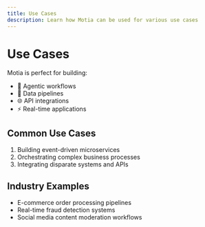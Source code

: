 ```yaml
---
title: Use Cases
description: Learn how Motia can be used for various use cases
---
```


# Use Cases

Motia is perfect for building:

- 🤖 Agentic workflows 
- 🔄 Data pipelines
- 🌐 API integrations  
- ⚡ Real-time applications

## Common Use Cases

1. Building event-driven microservices
2. Orchestrating complex business processes 
3. Integrating disparate systems and APIs

## Industry Examples

- E-commerce order processing pipelines
- Real-time fraud detection systems
- Social media content moderation workflows
